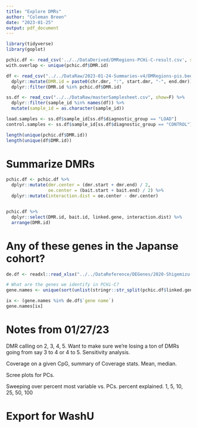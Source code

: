 ```yaml
---
title: "Explore DMRs"
author: "Coleman Breen"
date: "2023-01-25"
output: pdf_document
---
```


```r
library(tidyverse)
library(goplot)

pchic.df <- read_csv('../../DataDerived/DMRegions-PCHi-C-result.csv', show=F) 
with.overlap <- unique(pchic.df$DMR.id)

df <- read_csv("../../DataRaw/2023-01-24-Summaries-v4/DMRegions-pis.bed", show=F) %>%
  dplyr::mutate(DMR.id = paste0(chr.dmr, ":", start.dmr, "-", end.dmr)) %>% 
  dplyr::filter(DMR.id %in% pchic.df$DMR.id)

ss.df <- read_csv("../../DataRaw/masterSamplesheet.csv", show=F) %>%
  dplyr::filter(sample_id %in% names(df)) %>%
  mutate(sample_id = as.character(sample_id))

load.samples <- ss.df$sample_id[ss.df$diagnostic_group == "LOAD"]
control.samples <- ss.df$sample_id[ss.df$diagnostic_group == "CONTROL"]
```

```r
length(unique(pchic.df$DMR.id))
length(unique(df$DMR.id))
```

# Summarize DMRs

```r
pchic.df <- pchic.df %>% 
  dplyr::mutate(dmr.center = (dmr.start + dmr.end) / 2,
                oe.center = (bait.start + bait.end) / 2) %>% 
  dplyr::mutate(interaction.dist = oe.center - dmr.center)


pchic.df %>% 
  dplyr::select(DMR.id, bait.id, linked.gene, interaction.dist) %>% 
  arrange(DMR.id)
```

# Any of these genes in the Japanse cohort?

```r
de.df <- readxl::read_xlsx("../../DataReference/DEGenes/2020-Shigemizu-AD-RNAseq-DEGenes.xlsx", skip = 1)

# What are the genes we identify in PCHi-C?
gene.names <- unique(sort(unlist(stringr::str_split(pchic.df$linked.gene, ";"))))

ix <- (gene.names %in% de.df$`gene name`)
gene.names[ix]
```



# Notes from 01/27/23

DMR calling on 2, 3, 4, 5. Want to make sure we're losing a ton of DMRs going from say 3 to 4 or 4 to 5. Sensitivity analysis.

Coverage on a given CpG, summary of Coverage stats. Mean, median. 

Scree plots for PCs.

Sweeping over percent most variable vs. PCs. percent explained. 1, 5, 10, 25, 50, 100

# Export for WashU

```r

```

